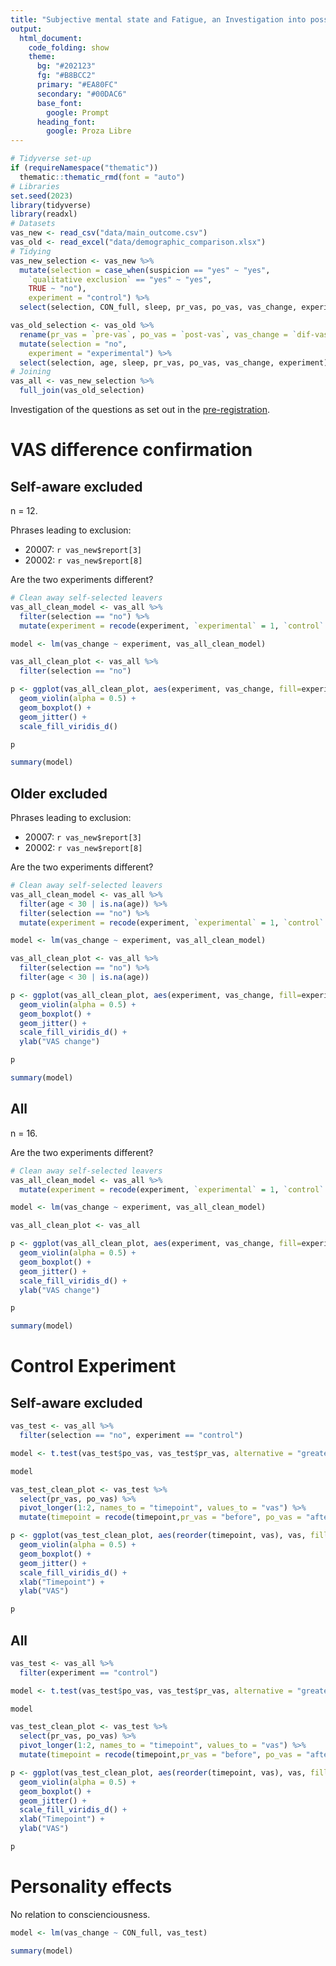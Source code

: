 ```yaml
---
title: "Subjective mental state and Fatigue, an Investigation into possible paradoxical effects"
output: 
  html_document:
    code_folding: show
    theme:
      bg: "#202123"
      fg: "#B8BCC2"
      primary: "#EA80FC"
      secondary: "#00DAC6"
      base_font:
        google: Prompt
      heading_font:
        google: Proza Libre
---
```


```r
# Tidyverse set-up
if (requireNamespace("thematic")) 
  thematic::thematic_rmd(font = "auto")
# Libraries
set.seed(2023)
library(tidyverse)
library(readxl)
# Datasets
vas_new <- read_csv("data/main_outcome.csv")
vas_old <- read_excel("data/demographic_comparison.xlsx")
# Tidying
vas_new_selection <- vas_new %>%
  mutate(selection = case_when(suspicion == "yes" ~ "yes",
    `qualitative exclusion` == "yes" ~ "yes",
    TRUE ~ "no"),
    experiment = "control") %>%
  select(selection, CON_full, sleep, pr_vas, po_vas, vas_change, experiment)

vas_old_selection <- vas_old %>%
  rename(pr_vas = `pre-vas`, po_vas = `post-vas`, vas_change = `dif-vas`) %>%
  mutate(selection = "no",
    experiment = "experimental") %>%
  select(selection, age, sleep, pr_vas, po_vas, vas_change, experiment)
# Joining
vas_all <- vas_new_selection %>%
  full_join(vas_old_selection)
```

Investigation of the questions as set out in the [pre-registration](https://osf.io/fybc9).

# VAS difference confirmation {.tabset}

## Self-aware excluded

n = 12.

Phrases leading to exclusion:

* 20007: `r vas_new$report[3]`
* 20002: `r vas_new$report[8]`

Are the two experiments different?

```r
# Clean away self-selected leavers
vas_all_clean_model <- vas_all %>%
  filter(selection == "no") %>%
  mutate(experiment = recode(experiment, `experimental` = 1, `control` = 0))

model <- lm(vas_change ~ experiment, vas_all_clean_model)
```

```r
vas_all_clean_plot <- vas_all %>%
  filter(selection == "no")

p <- ggplot(vas_all_clean_plot, aes(experiment, vas_change, fill=experiment)) +
  geom_violin(alpha = 0.5) +
  geom_boxplot() +
  geom_jitter() +
  scale_fill_viridis_d()
```


```r
p
```


```r
summary(model)
```

## Older excluded

Phrases leading to exclusion:

* 20007: `r vas_new$report[3]`
* 20002: `r vas_new$report[8]`

Are the two experiments different?

```r
# Clean away self-selected leavers
vas_all_clean_model <- vas_all %>%
  filter(age < 30 | is.na(age)) %>%
  filter(selection == "no") %>%
  mutate(experiment = recode(experiment, `experimental` = 1, `control` = 0))

model <- lm(vas_change ~ experiment, vas_all_clean_model)
```

```r
vas_all_clean_plot <- vas_all %>%
  filter(selection == "no") %>%
  filter(age < 30 | is.na(age))

p <- ggplot(vas_all_clean_plot, aes(experiment, vas_change, fill=experiment)) +
  geom_violin(alpha = 0.5) +
  geom_boxplot() +
  geom_jitter() +
  scale_fill_viridis_d() +
  ylab("VAS change")
```


```r
p
```


```r
summary(model)
```

## All

n = 16.

Are the two experiments different?

```r
# Clean away self-selected leavers
vas_all_clean_model <- vas_all %>%
  mutate(experiment = recode(experiment, `experimental` = 1, `control` = 0))

model <- lm(vas_change ~ experiment, vas_all_clean_model)
```

```r
vas_all_clean_plot <- vas_all

p <- ggplot(vas_all_clean_plot, aes(experiment, vas_change, fill=experiment)) +
  geom_violin(alpha = 0.5) +
  geom_boxplot() +
  geom_jitter() +
  scale_fill_viridis_d() +
  ylab("VAS change")
```


```r
p 
```


```r
summary(model)
```

# Control Experiment {.tabset}

## Self-aware excluded

```r
vas_test <- vas_all %>%
  filter(selection == "no", experiment == "control")

model <- t.test(vas_test$po_vas, vas_test$pr_vas, alternative = "greater")
```

```r
model
```

```r
vas_test_clean_plot <- vas_test %>%
  select(pr_vas, po_vas) %>%
  pivot_longer(1:2, names_to = "timepoint", values_to = "vas") %>%
  mutate(timepoint = recode(timepoint,pr_vas = "before", po_vas = "after"))

p <- ggplot(vas_test_clean_plot, aes(reorder(timepoint, vas), vas, fill=timepoint)) +
  geom_violin(alpha = 0.5) +
  geom_boxplot() +
  geom_jitter() +
  scale_fill_viridis_d() +
  xlab("Timepoint") +
  ylab("VAS")
```


```r
p
```

## All

```r
vas_test <- vas_all %>%
  filter(experiment == "control")

model <- t.test(vas_test$po_vas, vas_test$pr_vas, alternative = "greater")
```

```r
model
```

```r
vas_test_clean_plot <- vas_test %>%
  select(pr_vas, po_vas) %>%
  pivot_longer(1:2, names_to = "timepoint", values_to = "vas") %>%
  mutate(timepoint = recode(timepoint,pr_vas = "before", po_vas = "after"))

p <- ggplot(vas_test_clean_plot, aes(reorder(timepoint, vas), vas, fill=timepoint)) +
  geom_violin(alpha = 0.5) +
  geom_boxplot() +
  geom_jitter() +
  scale_fill_viridis_d() +
  xlab("Timepoint") +
  ylab("VAS")
```


```r
p
```

# Personality effects

No relation to conscienciousness.

```r
model <- lm(vas_change ~ CON_full, vas_test)
```

```r
summary(model)
```